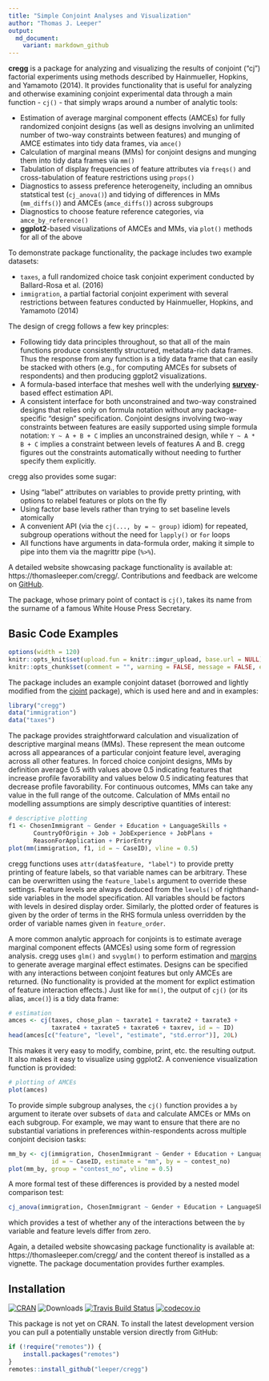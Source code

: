```yaml
---
title: "Simple Conjoint Analyses and Visualization"
author: "Thomas J. Leeper"
output:
  md_document:
    variant: markdown_github
---
```


**cregg** is a package for analyzing and visualizing the results of conjoint ("cj") factorial experiments using methods described by Hainmueller, Hopkins, and Yamamoto (2014). It provides functionality that is useful for analyzing and otherwise examining conjoint experimental data through a main function - `cj()` - that simply wraps around a number of analytic tools:

 - Estimation of average marginal component effects (AMCEs) for fully randomized conjoint designs (as well as designs involving an unlimited number of two-way constraints between features) and munging of AMCE estimates into tidy data frames, via `amce()`
 - Calculation of marginal means (MMs) for conjoint designs and munging them into tidy data frames via `mm()`
 - Tabulation of display frequencies of feature attributes via `freqs()` and cross-tabulation of feature restrictions using `props()`
 - Diagnostics to assess preference heterogeneity, including an omnibus statstical test (`cj_anova()`) and tidying of differences in MMs (`mm_diffs()`) and AMCEs (`amce_diffs()`) across subgroups
 - Diagnostics to choose feature reference categories, via `amce_by_reference()`
 - **ggplot2**-based visualizations of AMCEs and MMs, via `plot()` methods for all of the above

To demonstrate package functionality, the package includes two example datasets:

 - `taxes`, a full randomized choice task conjoint experiment conducted by Ballard-Rosa et al. (2016)
 - `immigration`, a partial factorial conjoint experiment with several restrictions between features conducted by Hainmueller, Hopkins, and Yamamoto (2014)

The design of cregg follows a few key princples:

 - Following tidy data principles throughout, so that all of the main functions produce consistently structured, metadata-rich data frames. Thus the response from any function is a tidy data frame that can easily be stacked with others (e.g., for computing AMCEs for subsets of respondents) and then producing ggplot2 visualizations. 
 - A formula-based interface that meshes well with the underlying [**survey**](https://cran.r-project.org/package=survey)-based effect estimation API.
 - A consistent interface for both unconstrained and two-way constrained designs that relies only on formula notation without any package-specific "design" specification. Conjoint designs involving two-way constraints between features are easily supported using simple formula notation: `Y ~ A + B + C` implies an unconstrained design, while `Y ~ A * B + C` implies a constraint between levels of features A and B. cregg figures out the constraints automatically without needing to further specify them explicitly.

cregg also provides some sugar:

 - Using "label" attributes on variables to provide pretty printing, with options to relabel features or plots on the fly
 - Using factor base levels rather than trying to set baseline levels atomically
 - A convenient API (via the `cj(..., by = ~ group)` idiom) for repeated, subgroup operations without the need for `lapply()` or `for` loops
 - All functions have arguments in data-formula order, making it simple to pipe into them via the magrittr pipe (`%>%`).

A detailed website showcasing package functionality is available at: https://thomasleeper.com/cregg/. Contributions and feedback are welcome on [GitHub](https://github.com/leeper/cregg/issues).

The package, whose primary point of contact is `cj()`, takes its name from the surname of a famous White House Press Secretary.

## Basic Code Examples


```r
options(width = 120)
knitr::opts_knit$set(upload.fun = knitr::imgur_upload, base.url = NULL)
knitr::opts_chunk$set(comment = "", warning = FALSE, message = FALSE, echo = TRUE, tidy = TRUE, size="small", fig.width = 10, fig.height = 10)
```

The package includes an example conjoint dataset (borrowed and lightly modified from the [cjoint](https://cran.r-project.org/package=cjoint) package), which is used here and and in examples:

```r
library("cregg")
data("immigration")
data("taxes")
```

The package provides straightforward calculation and visualization of descriptive marginal means (MMs). These represent the mean outcome across all appearances of a particular conjoint feature level, averaging across all other features. In forced choice conjoint designs, MMs by definition average 0.5 with values above 0.5 indicating features that increase profile favorability and values below 0.5 indicating features that decrease profile favorability. For continuous outcomes, MMs can take any value in the full range of the outcome. Calculation of MMs entail no modelling assumptions are simply descriptive quantities of interest:

```r
# descriptive plotting
f1 <- ChosenImmigrant ~ Gender + Education + LanguageSkills + 
       CountryOfOrigin + Job + JobExperience + JobPlans + 
       ReasonForApplication + PriorEntry
plot(mm(immigration, f1, id = ~ CaseID), vline = 0.5)
```

cregg functions uses `attr(data$feature, "label")` to provide pretty printing of feature labels, so that variable names can be arbitrary. These can be overwritten using the `feature_labels` argument to override these settings. Feature levels are always deduced from the `levels()` of righthand-side variables in the model specification. All variables should be factors with levels in desired display order. Similarly, the plotted order of features is given by the order of terms in the RHS formula unless overridden by the order of variable names given in `feature_order`.

A more common analytic approach for conjoints is to estimate average marginal component effects (AMCEs) using some form of regression analysis. cregg uses `glm()` and `svyglm()` to perform estimation and [margins](https://cran.r-project.org/package=margins) to generate average marginal effect estimates. Designs can be specified with any interactions between conjoint features but only AMCEs are returned. (No functionality is provided at the moment for explict estimation of feature interaction effects.) Just like for `mm()`, the output of `cj()` (or its alias, `amce()`) is a tidy data frame:

```r
# estimation
amces <- cj(taxes, chose_plan ~ taxrate1 + taxrate2 + taxrate3 + 
            taxrate4 + taxrate5 + taxrate6 + taxrev, id = ~ ID)
head(amces[c("feature", "level", "estimate", "std.error")], 20L)
```

This makes it very easy to modify, combine, print, etc. the resulting output. It also makes it easy to visualize using ggplot2. A convenience visualization function is provided:

```r
# plotting of AMCEs
plot(amces)
```

To provide simple subgroup analyses, the `cj()` function provides a `by` argument to iterate over subsets of `data` and calculate AMCEs or MMs on each subgroup. For example, we may want to ensure that there are no substantial variations in preferences within-respondents across multiple conjoint decision tasks:

```r
mm_by <- cj(immigration, ChosenImmigrant ~ Gender + Education + LanguageSkills,
            id = ~ CaseID, estimate = "mm", by = ~ contest_no)
plot(mm_by, group = "contest_no", vline = 0.5)
```

A more formal test of these differences is provided by a nested model comparison test:

```r
cj_anova(immigration, ChosenImmigrant ~ Gender + Education + LanguageSkills, by = ~ contest_no)
```

which provides a test of whether any of the interactions between the `by` variable and feature levels differ from zero.

Again, a detailed website showcasing package functionality is available at: https://thomasleeper.com/cregg/ and the content thereof is installed as a vignette. The package documentation provides further examples.

## Installation

[![CRAN](https://www.r-pkg.org/badges/version/cregg)](https://cran.r-project.org/package=cregg)
![Downloads](https://cranlogs.r-pkg.org/badges/cregg)
[![Travis Build Status](https://travis-ci.org/leeper/cregg.png?branch=master)](https://travis-ci.org/leeper/cregg)
[![codecov.io](https://codecov.io/github/leeper/cregg/coverage.svg?branch=master)](https://codecov.io/github/leeper/cregg?branch=master)

This package is not yet on CRAN. To install the latest development version you can pull a potentially unstable version directly from GitHub:

```R
if (!require("remotes")) {
    install.packages("remotes")
}
remotes::install_github("leeper/cregg")
```

